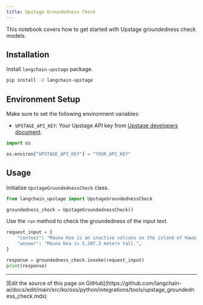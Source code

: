 ```yaml
---
title: Upstage Groundedness Check
---
```


This notebook covers how to get started with Upstage groundedness check models.

## Installation

Install `langchain-upstage` package.

```bash
pip install -U langchain-upstage
```

## Environment Setup

Make sure to set the following environment variables:

- `UPSTAGE_API_KEY`: Your Upstage API key from [Upstage developers document](https://developers.upstage.ai/docs/getting-started/quick-start).

```python
import os

os.environ["UPSTAGE_API_KEY"] = "YOUR_API_KEY"
```

## Usage

Initialize `UpstageGroundednessCheck` class.

```python
from langchain_upstage import UpstageGroundednessCheck

groundedness_check = UpstageGroundednessCheck()
```

Use the `run` method to check the groundedness of the input text.

```python
request_input = {
    "context": "Mauna Kea is an inactive volcano on the island of Hawai'i. Its peak is 4,207.3 m above sea level, making it the highest point in Hawaii and second-highest peak of an island on Earth.",
    "answer": "Mauna Kea is 5,207.3 meters tall.",
}

response = groundedness_check.invoke(request_input)
print(response)
```

---

<Callout icon="pen-to-square" iconType="regular">
  [Edit the source of this page on GitHub](https://github.com/langchain-ai/docs/edit/main/src/ko/oss/python/integrations/tools/upstage_groundedness_check.mdx)
</Callout>
